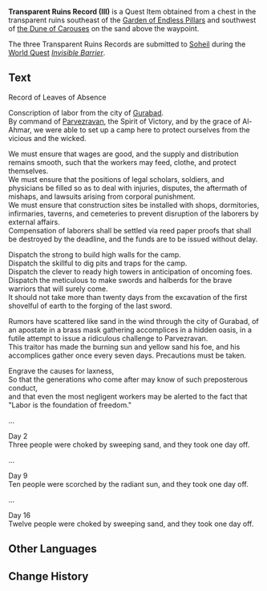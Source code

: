 {{Item Infobox
|id           = 120030
|image        = Item Record.png
|type         = Quest Items
|quality      = 
|description  = A stone slate that you found in the transparent ruins near the Mausoleum of King Deshret. This seems to be a record left by a lost civilization.
|source1      = Chest northwest of the [[Hypostyle Desert]] [[Statue of The Seven]] and southeast of [[the Dune of Carouses]]
}}
'''Transparent Ruins Record (III)''' is a Quest Item obtained from a chest in the transparent ruins southeast of the [[Garden of Endless Pillars]] and southwest of [[the Dune of Carouses]] on the sand above the waypoint.

The three Transparent Ruins Records are submitted to [[Soheil]] during the [[World Quest]] ''[[Invisible Barrier]]''.
<!--
==Location==
<gallery>

</gallery>
-->
==Text==
Record of Leaves of Absence

Conscription of labor from the city of [[Gurabad]].<br />
By command of [[Parvezravan]], the Spirit of Victory, and by the grace of Al-Ahmar, we were able to set up a camp here to protect ourselves from the vicious and the wicked.

We must ensure that wages are good, and the supply and distribution remains smooth, such that the workers may feed, clothe, and protect themselves.<br />
We must ensure that the positions of legal scholars, soldiers, and physicians be filled so as to deal with injuries, disputes, the aftermath of mishaps, and lawsuits arising from corporal punishment.<br />
We must ensure that construction sites be installed with shops, dormitories, infirmaries, taverns, and cemeteries to prevent disruption of the laborers by external affairs.<br />
Compensation of laborers shall be settled via reed paper proofs that shall be destroyed by the deadline, and the funds are to be issued without delay.

Dispatch the strong to build high walls for the camp.<br />
Dispatch the skillful to dig pits and traps for the camp.<br />
Dispatch the clever to ready high towers in anticipation of oncoming foes.<br />
Dispatch the meticulous to make swords and halberds for the brave warriors that will surely come.<br />
It should not take more than twenty days from the excavation of the first shovelful of earth to the forging of the last sword.

Rumors have scattered like sand in the wind through the city of Gurabad, of an apostate in a brass mask gathering accomplices in a hidden oasis, in a futile attempt to issue a ridiculous challenge to Parvezravan.<br />
This traitor has made the burning sun and yellow sand his foe, and his accomplices gather once every seven days. Precautions must be taken.

Engrave the causes for laxness,<br />
So that the generations who come after may know of such preposterous conduct,<br />
and that even the most negligent workers may be alerted to the fact that "Labor is the foundation of freedom."

...

Day 2<br />
Three people were choked by sweeping sand, and they took one day off.

...

Day 9<br />
Ten people were scorched by the radiant sun, and they took one day off.

...

Day 16<br />
Twelve people were choked by sweeping sand, and they took one day off.

==Other Languages==
{{Other Languages
|default_hidden = 1
|en      = Transparent Ruins Record (III)
|zhs     = 透明遗迹的记录・其三
|zhs_rm  = Tòumíng Yíjì de Jìlù - Qí Sān
|zht     = 透明遺蹟的紀錄・其三
|zht_rm  = Tòumíng Yíjī de Jìlù - Qí Sān
|ja      = 透明遺跡の記録・其の三
|ja_rm   = Toumei Iseki no Kiroku - Sono San
|ko      = 투명 유적 기록・세 번째
|ko_rm   = Tumyeong Yujeok Girok - Se Beonjjae
|es      = Registro de las Ruinas Transparentes (III)
|fr      = Registre des ruines transparentes III
|ru      = Записи Прозрачных руин III
|th      = บันทึกโบราณสถานโปร่งแสง (III)
|th_rm   = 
|vi      = Ghi Chép Của Di Tích Trong Suốt III
|de      = Aufzeichnungen der durchsichtigen Ruinen III
|id      = Catatan Transparent Ruin (III)
|pt      = Registro das Ruínas Transparentes (III)
|tr      = Şeffaf Harabeler Kaydı (III)
|it      = Testimonianza sulle Rovine trasparenti (III)
}}

==Change History==
{{Change History|3.1}}